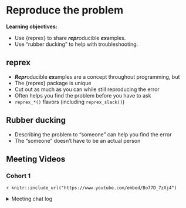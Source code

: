 # Reproduce the problem

**Learning objectives:**

-   Use {reprex} to share ***repr***oducible ***ex***amples.
-   Use "rubber ducking" to help with troubleshooting.   

## reprex {-}

-   ***Repr***oducible ***ex***amples are a concept throughout programming, but
-   The {reprex} package is unique
-   Cut out as much as you can while still reproducing the error
-   Often helps you find the problem before you have to ask
-   `reprex_*()` flavors (including `reprex_slack()`)

## Rubber ducking {-}

-   Describing the problem to "someone" can help you find the error
-   The "someone" doesn't have to be an actual person

## Meeting Videos {-}

### Cohort 1 {-}

`r knitr::include_url("https://www.youtube.com/embed/Bo77D_7zXj4")`

<details>
<summary> Meeting chat log </summary>

```
00:36:12	Jon Harmon (jonthegeek): https://github.com/yonicd/slackreprex
```
</details>
